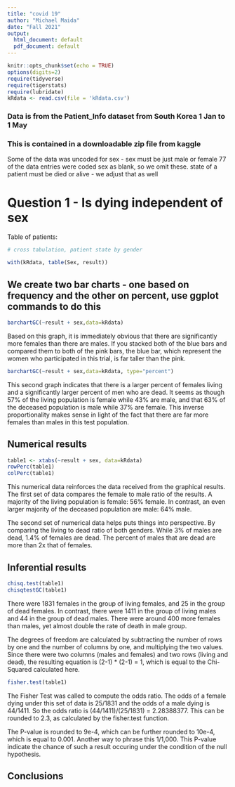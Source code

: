 ```yaml
---
title: "covid 19"
author: "Michael Maida"
date: "Fall 2021"
output:
  html_document: default
  pdf_document: default
---
```


```r
knitr::opts_chunk$set(echo = TRUE)
options(digits=2)
require(tidyverse)
require(tigerstats)
require(lubridate)
kRdata <- read.csv(file = 'kRdata.csv')
```
### Data is from the Patient_Info dataset from South Korea 1 Jan to 1 May 
### This is contained in a downloadable zip file from kaggle

Some of the data was uncoded for sex - sex must be just male or female
77 of the data entries were coded sex  as blank, so we omit these.
state of a patient must be died or alive - we adjust that as well   
  
# Question 1 - Is dying independent of sex




Table of patients:
```r

# cross tabulation, patient state by gender

with(kRdata, table(Sex, result))

```

## We create two bar charts - one based on frequency and the other on percent, use ggplot commands to do this

```r
barchartGC(~result + sex,data=kRdata)
```

Based on this graph, it is immediately obvious that there are significantly more females than there are males. If you stacked both of the blue bars and compared them to both of the pink bars, the blue bar, which represent the women who participated in this trial, is far taller than the pink. 

```r
barchartGC(~result + sex,data=kRdata, type="percent")
```

This second graph indicates that there is a larger percent of females living and a significantly larger percent of men who are dead. It seems as though 57% of the living population is female while 43% are male, and that 63% of the deceased population is male while 37% are female. This inverse proportionality makes  sense in light of the fact that there are far more females than males in this test population.
  
## Numerical results

```r
table1 <- xtabs(~result + sex, data=kRdata)
rowPerc(table1)
colPerc(table1)
```

This numerical data reinforces the data received from the graphical results. The first set of data compares the female to male ratio of the results. A  majority of the living population is female: 56% female. In contrast, an even larger majority of the deceased population are male: 64% male. 

The second set of numerical data helps puts things into perspective. By comparing the living to dead ratio of both genders. While 3% of males are dead, 1.4% of females are dead. The percent of males that are dead are more than 2x that of females.

## Inferential results 

```r
chisq.test(table1)
chisqtestGC(table1)
```

There were 1831 females in the group of living females, and 25 in the group of dead females. In contrast, there were 1411 in the group of living males and 44 in the group of dead males. There were around 400 more females than males, yet almost double the rate of death in male group. 

The degrees of freedom are calculated by subtracting the number of rows by one and the number of columns by one, and multiplying the two values. Since there were two columns (males and females) and two rows (living and dead), the resulting equation is (2-1) * (2-1) = 1, which is equal to the Chi-Squared calculated here.

```r
fisher.test(table1)
```

The Fisher Test was called to compute the odds ratio. The odds of a female dying under this set of data is 25/1831 and the odds of a male dying is 44/1411. So the odds ratio is (44/1411)/(25/1831) = 2.28388377. This can be rounded to 2.3, as calculated by the fisher.test function. 

The P-value is rounded to 9e-4, which can be further rounded to 10e-4, which is equal to 0.001. Another way to phrase this 1/1,000. This P-value indicate the chance of such a result occuring under the condition of the null hypothesis.

## Conclusions

